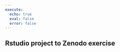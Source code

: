 ```yaml
---
execute:
  echo: true
  eval: false
  error: false
---
```



## Rstudio project to Zenodo exercise {#sec-Rproj_zenodo_exercise}


